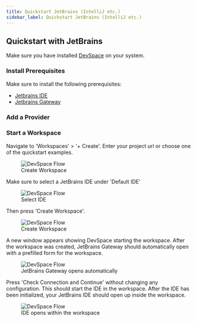 ```yaml
---
title: Quickstart JetBrains (IntelliJ etc.)
sidebar_label: Quickstart JetBrains (IntelliJ etc.)
---
```



## Quickstart with JetBrains

Make sure you have installed [DevSpace](./install.mdx) on your system.

### Install Prerequisites

Make sure to install the following prerequisites:
* [Jetbrains IDE](https://www.jetbrains.com/)
* [Jetbrains Gateway](https://www.jetbrains.com/remote-development/gateway/)

### Add a Provider

<AddProvider />

### Start a Workspace

Navigate to 'Workspaces' > '+ Create'. Enter your project url or choose one of the quickstart examples. 

<figure>
<img src="/docs/media/create-workspace-repo.png" alt="DevSpace Flow" />
  <figcaption>Create Workspace</figcaption>
</figure>

Make sure to select a JetBrains IDE under 'Default IDE'

<figure>
  <img src="/docs/media/create-workspace-jetbrains.png" alt="DevSpace Flow" />
  <figcaption>Select IDE</figcaption>
</figure>

Then press 'Create Workspace'.

<figure>
  <img src="/docs/media/create-workspace-final-jetbrains.png" alt="DevSpace Flow" />
  <figcaption>Create Workspace</figcaption>
</figure>

A new window appears showing DevSpace starting the workspace. After the workspace was created, JetBrains Gateway should automatically open with a prefilled form for the workspace.

<figure>
  <img src="/docs/media/create-workspace-jetbrains-2.png" alt="DevSpace Flow" />
  <figcaption>JetBrains Gateway opens automatically</figcaption>
</figure>

Press 'Check Connection and Continue' without changing any configuration. This should start the IDE in the workspace. After the IDE has been initialized, your JetBrains IDE should open up inside the workspace.

<figure>
  <img src="/docs/media/create-workspace-jetbrains-3.png" alt="DevSpace Flow" />
  <figcaption>IDE opens within the workspace</figcaption>
</figure>

